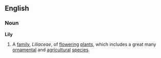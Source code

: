 ==English==
===Noun===
'''Lily'''
{{wikipedia}}
# A [[family]], ''Liliaceae'', of [[flower]]ing [[plant]]s, which includes a great many [[ornamental]] and [[agricultural]] [[species]].
